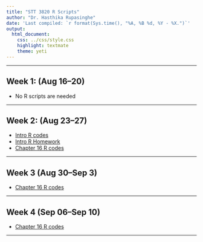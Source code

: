 ```yaml
---
title: "STT 3820 R Scripts"
author: "Dr. Hasthika Rupasinghe"
date: 'Last compiled: `r format(Sys.time(), "%A, %B %d, %Y - %X.")`'
output:
  html_document:
    css: ../css/style.css
    highlight: textmate
    theme: yeti
---
```


<script type="text/x-mathjax-config">
MathJax.Hub.Config({
  TeX: { equationNumbers: { autoNumber: "AMS" } }
});
</script>


***


## Week 1: (Aug 16--20) {-}


* No R scripts are needed

***

## Week 2: (Aug 23--27) {-}

* [Intro R codes](../Lecture Notes/IntroR.html)
* [Intro R Homework](../Lecture Notes/IntroRHW.html)
* [Chapter 16 R codes](../Lecture Notes/Ch16_New_CI_proportions.html)

***

## Week 3 (Aug 30--Sep 3) {-}

* [Chapter 16 R codes](../Lecture Notes/Ch16_New_CI_proportions.html)

***

## Week 4 (Sep 06--Sep 10) {-}

* [Chapter 16 R codes](../Lecture Notes/Ch16_New_CI_proportions.html)

***

<!--
* [R codes for Ch 17 Proportions](../Lecture Notes/Ch17_proportions.html)
* [R codes for Ch 17 Means](../Lecture Notes/Ch17_mean.html)



## Week 4: (Feb 3--7) {-}

* [R codes for Ch 18](../Lecture Notes/Ch18.html)

## Week 5: (Feb 10--14) {-}

* [R codes for Ch 19](../Lecture Notes/Ch19.html)

## Week 6: (Feb 17--21) {-}

* [R codes for Ch 20](../Lecture Notes/Ch20.html)

## Week 7: (Feb 24--28) {-}

* No new R scripts are needed (for ch 21 use the previous scripts)

## Week 8: (Mar 2--6) {-}

* [R codes for Ch 22: Two Proportions](../Lecture Notes/Ch22.html)
* [R codes for Ch 22: Two Means](../Lecture Notes/Ch22_2.html)


## Week 9: (Mar 9--13) {-}

* [Exam 1 Grade Distribution](../Lecture Notes/GradesExam1.html)

* [R codes for Ch 23: Two Dependent Means](../Lecture Notes/Ch23.html)

* [**Lecture Video for Ch 23**](https://appstate.zoom.us/rec/share/-u5RcYOo9GdIH7fd8BDhWKoPM97saaa8gCgXrKJcn0v7yo6BGPkPIMvFJ3yvR_2u)

## Week 10: (Mar 23--27) {-}

* [R codes for Ch 24](../Lecture Notes/Ch24.html)

* [**Lecture Video for Ch 24 Part 1**](https://appstate.zoom.us/rec/share/5c0sIu7a2DpIaaPyym2HULY4NIXOeaa81CAfqPYPy08UanoEfAfTLa03ToZhjM_6)

## Week 11: (Mar 30-- Apr 4) {-}

* [**Lecture Video for Ch 24 Part 2**](https://appstate.zoom.us/rec/share/4JB6I7C38TxLAZ3guX3OB_8OH5zoT6a8gXMe_PZfyBps1H_G_gzW2VU0FVQ9eHxW)

* [R codes for Ch 25: With raw data](../Lecture Notes/Ch25.html)

* [**Lecture Video for Ch 25 Part 1**](https://appstate.zoom.us/rec/share/pvZSAZCr2kZIfLf82R2PR5d5MNu7T6a80SFL_vYKn0a6HQy4WXc95v9H_wLXghT0)


* [**Lecture Video for Ch 25 Part 2**](https://appstate.zoom.us/rec/share/-PAoD5j6rHNOUpHsq3-ESvNxOISiX6a80ChL-_dbzUwBbzOw4Sq-oqlgGvBINE-U)

* [**Lecture Video for Ch 25 Part 3**](https://appstate.zoom.us/rec/share/vMEsIr_p11JObs_HwWvefYF4QKq0X6a8hiQd_fMEnUlhk4OWhVMTvwkiPD_bj_e6)

* [R codes for Ch 25: With summary stats](../Lecture Notes/Ch25_2.html)


* Data for Ch 25: [Atlanta Regression](../Lecture Notes/AtlantaRegression.csv)


## Week 12: (Apr 7-- Apr 11) {-}

* [R codes for Ch 26](../Lecture Notes/Ch26.html)
* [Data for Ch 26](../Lecture Notes/ScoreACT.txt)

* [**Lecture Video for Ch 26 Part 1**](https://appstate.zoom.us/rec/share/-Jx7MprR_EJOTquU10P-VbA_R8fraaa8hCQW8vcNnUhZ-aO4jrfHPnN75P_fsTka)

* [**Lecture Video for Ch 26 Part 2**](https://appstate.zoom.us/rec/share/1OxcIvLtpzhOE43D62HwcPB7M77OT6a80SUcqPIMyUdv_zkS8ghLwwquu3rOWl-1)

* [**Review for test 2 - video recording**](https://appstate.zoom.us/rec/share/y85KD7GvpkNJTp3qsWuCUbYdL7nfX6a82iQZ8_VbyEwbTEfv_wGPTdmQurq9bTCY)


## Week 14: (Apr 27-- Apr 28) {-}

* [**Review for Final - video recording**](https://appstate.zoom.us/rec/share/1MUoNor0qGlJfZGTxmXEea8NDrT1eaa8hHVLqPpYnR7tV86QgKABDWptTRPkjftk)

-->

